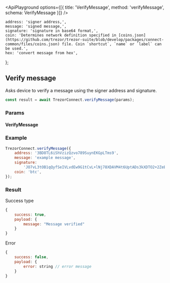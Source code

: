 

<ApiPlayground
    options={[{ title: 'VerifyMessage', method: 'verifyMessage', schema: VerifyMessage }]}
/>

    address: 'signer address,',
    message: 'signed message,',
    signature: 'signature in base64 format,',
    coin: 'Determines network definition specified in [coins.json](https://github.com/trezor/trezor-suite/blob/develop/packages/connect-common/files/coins.json) file. Coin `shortcut`, `name` or `label` can be used.',
    hex: 'convert message from hex',
};

## Verify message

Asks device to
verify a message using the signer address and signature.

```javascript
const result = await TrezorConnect.verifyMessage(params);
```

### Params

#### VerifyMessage

<ParamsTable schema={VerifyMessage} descriptions={paramDescriptions} />

### Example

```javascript
TrezorConnect.verifyMessage({
    address: '3BD8TL6iShVzizQzvo789SuynEKGpLTms9',
    message: 'example message',
    signature:
        'JO7vL3tOB1qQyfSeIVLvdEw9G1tCvL+lNj78XDAVM4t6UptADs3kXDTO2+2ZeEOLFL4/+wm+BBdSpo3kb3Cnsas=',
    coin: 'btc',
});
```

### Result

Success type

```javascript
{
    success: true,
    payload: {
        message: "Message verified"
    }
}
```

Error

```javascript
{
    success: false,
    payload: {
        error: string // error message
    }
}
```
